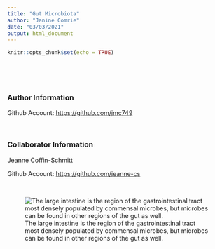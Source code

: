 ```yaml
---
title: "Gut Microbiota"
author: "Janine Comrie"
date: "03/03/2021"
output: html_document
---
```


```r
knitr::opts_chunk$set(echo = TRUE)
```

<br>

<br>

### Author Information

Github Account: <https://github.com/jmc749>

<br>

### Collaborator Information

Jeanne Coffin-Schmitt

Github Account: <https://github.com/jeanne-cs>

<br>

![The large intestine is the region of the gastrointestinal tract most densely populated by commensal microbes, but microbes can be found in other regions of the gut as well.](https://blog.dana-farber.org/insight/wp-content/uploads/2018/03/8925-Blog-Image-of-Gut.jpg)
